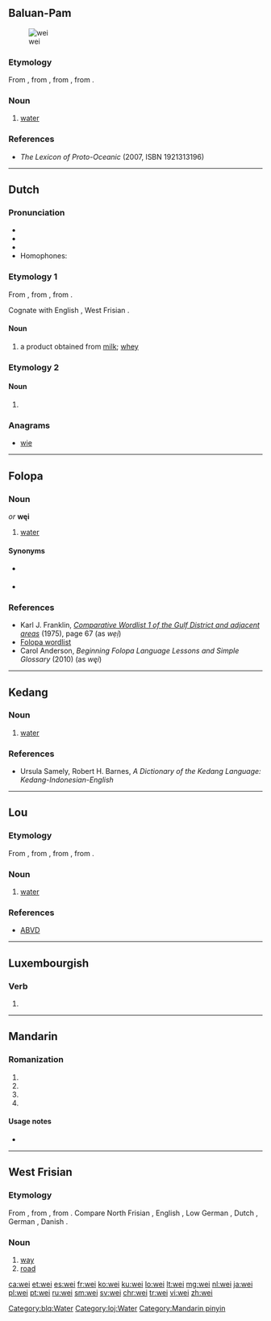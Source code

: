 {{also|wēi|wéi|wěi|wèi}}
==Baluan-Pam==
[[Image:Stilles Mineralwasser.jpg|thumb|wei]]

===Etymology===
From {{etyl|poz-oce-pro|blq}} {{m|poz-oce-pro|*waiʀ}}, from {{etyl|pqe-pro|blq}} {{m|pqe-pro|*waiʀ}}, from {{etyl|poz-cet-pro|blq}} {{m|poz-cet-pro|*waiʀ}}, from {{etyl|poz-pro|blq}} {{m|poz-pro|*wahiʀ}}.

===Noun===
{{head|blq|noun}}

# [[water]] {{gloss|clear liquid H₂O}}

===References===
* ''The Lexicon of Proto-Oceanic'' (2007, ISBN 1921313196)

[[Category:blq:Water]]

----

==Dutch==

===Pronunciation===
* {{IPA|/ʋɛi̯/|lang=nl}}
* {{audio|Nl-wei.ogg|Audio|lang=nl}}
* {{rhymes|ɛi̯|lang=nl}}
* Homophones: {{l|nl|wij}}

===Etymology 1===
From {{inh|nl|dum|wei}}, from {{inh|nl|odt|*wei}}, from {{inh|nl|gem-pro|*hwają}}.

Cognate with English {{m|en|whey}}, West Frisian {{m|fy|waai}}.

====Noun====
{{nl-noun|f|-|-}}

# a product obtained from [[milk]]; [[whey]]

===Etymology 2===

====Noun====
{{nl-noun|f|weiden|weitje}}

# {{alternative form of|weide|lang=nl}}

===Anagrams===
* [[wie#Dutch|wie]]

----

==Folopa==

===Noun===
{{head|ppo|noun|head=wẹị}} ''or'' '''węi'''

# {{lb|ppo|Boro|Tebera}} [[water]]

====Synonyms====
* {{l|ppo|wi|wị}} {{qualifier|Suri}}
* {{l|ppo|ipi}} {{qualifier|Sopese}}

===References===
* Karl J. Franklin, ''[http://www-01.sil.org/pacific/png/pubs/10745/Comp_Wordlist_Gulfdistrict.pdf Comparative Wordlist 1 of the Gulf District and adjacent areas]'' (1975), page 67 (as ''wẹị'')
* [https://mpi-lingweb.shh.mpg.de/numeral/Folopa.htm Folopa wordlist]<!--numeral 7 is a compound 'wei ke', "water puddle", referring to the palm of the hand, reached after naming the five fingers and the muscle at the base of the thumb as numeral 6-->
* Carol Anderson, ''Beginning Folopa Language Lessons and Simple Glossary'' (2010) (as ''węi'')

----

==Kedang==

===Noun===
{{head|ksx|noun}}

# [[water]] {{gloss|clear liquid H₂O}}

===References===
* Ursula Samely, Robert H. Barnes, ''A Dictionary of the Kedang Language: Kedang-Indonesian-English''

----

==Lou==

===Etymology===
From {{etyl|poz-oce-pro|loj}} {{m|poz-oce-pro|*waiʀ}}, from {{etyl|pqe-pro|loj}} {{m|pqe-pro|*waiʀ}}, from {{etyl|poz-cet-pro|loj}} {{m|poz-cet-pro|*waiʀ}}, from {{etyl|poz-pro|loj}} {{m|poz-pro|*wahiʀ}}.

===Noun===
{{head|loj|noun}}

# [[water]] {{gloss|clear liquid H₂O}}

===References===
* [http://language.psy.auckland.ac.nz/austronesian/language.php?id=74 ABVD]

[[Category:loj:Water]]

----

==Luxembourgish==

===Verb===
{{head|lb|verb form}}

# {{inflection of|weien||2|s|imp|lang=lb}}

----

==Mandarin==

===Romanization===
{{head|cmn|pinyin}}

# {{nonstandard spelling of|lang=cmn|sc=Latn|wēi}}
# {{nonstandard spelling of|lang=cmn|sc=Latn|wéi}}
# {{nonstandard spelling of|lang=cmn|sc=Latn|wěi}}
# {{nonstandard spelling of|lang=cmn|sc=Latn|wèi}}

====Usage notes====
* {{cmn-toneless-note}}

[[Category:Mandarin pinyin]]

----

==West Frisian==

===Etymology===
From {{etyl|ofs|fy}}, from {{etyl|gem-pro|fy}} {{m|gem-pro|*wegaz}}, from {{etyl|ine-pro|fy}} {{m|ine-pro|*weǵʰ-}}. Compare North Frisian {{m|frr|wey}}, English {{m|en|way}}, Low German {{m|nds|Weg}}, Dutch {{m|nl|weg}}, German {{m|de|Weg}}, Danish {{m|da|vej}}.

===Noun===
{{fy-noun|c|wegen}}

# [[way]]
# [[road]]

[[ca:wei]]
[[et:wei]]
[[es:wei]]
[[fr:wei]]
[[ko:wei]]
[[ku:wei]]
[[lo:wei]]
[[lt:wei]]
[[mg:wei]]
[[nl:wei]]
[[ja:wei]]
[[pl:wei]]
[[pt:wei]]
[[ru:wei]]
[[sm:wei]]
[[sv:wei]]
[[chr:wei]]
[[tr:wei]]
[[vi:wei]]
[[zh:wei]]